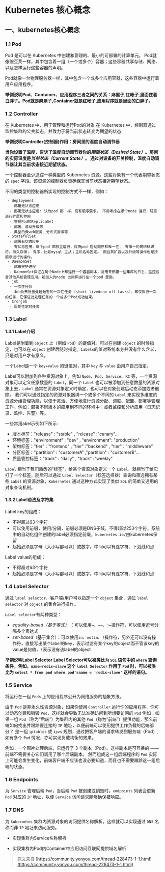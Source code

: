 # Kubernetes 核心概念

## 一、kubernetes核心概念

### 1.1 Pod

Pod 是可以在 Kubernetes 中创建和管理的、最小的可部署的计算单元。
Pod就像豌豆荚一样，其中包含着一组（一个或多个）容器；这些容器共享存储、网络、以及怎样运行这些容器的声明。

Pod就像一台物理服务器一样，其中包含一个或多个应用容器，这些容器中运行着用户应用程序。

**举例说明Pod、Container、应用程序三者之间的关系：麻屋子,红帐子,里面住着白胖子。Pod就是麻屋子,Container就是红帐子,应用程序就是里面的白胖子。**


### 1.2 Controller

在 Kubernetes 中，用于管理和运行Pod的对象
在 Kubernetes 中，控制器通过监控集群的公共状态，并致力于将当前状态转变为期望的状态

**举例说明Controller(控制器)作用：房间里的温度自动调节器**

**当你设置了温度，告诉了温度自动调节器你的*期望状态（Desired State）*。房间的实际温度是*当前状态（Current State）*。 通过对设备的开关控制，温度自动调节器让其当前状态接近期望状态。**

一个控制器至少追踪一种类型的 Kubernetes 资源。这些对象有一个代表期望状态的 `spec` 字段。该资源的控制器负责确保其当前状态接近期望状态。

不同的类型的控制器所实现的控制方式不一样，例如：
```text
 - deployment
  - 部署无状态应用
  - 部署无状态应用: 认为pod 都一样，没有顺序要求， 不用考虑在哪个node 运行，随意进行扩展和伸缩
  - 管理Pod和ReplicaSet
  - 部署、滚动升级等
  - 典型的像web服务、分布式服务等
 - StatefulSet
  - 部署有状态应用
  - 有状态应用，每个pod 都独立运行，保持pod 启动顺序和唯一性； 有唯一的网络标识符，持久存储； 有序，比如mysql 主从；主机名称固定。 而且其扩容以及升级等操作也是按顺序进行的操作。
 - DaemonSet
  - 部署守护进程
  - DaemonSet保证在每个Node上都运行一个容器副本，常用来部署一些集群的日志、监控或者其他系统管理应用。新加入的node 也同样运行在一个pod 里面。
 - job
  - 一次性任务
  - Job负责批量处理短暂的一次性任务 (short livedone-off tasks)，即仅执行一次的任务，它保证批处理任务的一个或多个Pod成功结束。
 - Cronjob
  - 周期性定时任务

```

### 1.3 Label

#### 1.3.1 Label介绍

Label是附着到 `object` 上（例如 `Pod`）的键值对。可以在创建 `object` 的时候指定，也可以在 `object` 创建后随时指定。`Labels`的值对系统本身并没有什么含义，只是对用户才有意义。

一个Label是一个 `key=value` 的键值对，其中 `key` 与 `value` 由用户自己指定。

Label可以附加到各种资源对象上，例如 `Node`、`Pod`、`Service`、`RC` 等，一个资源对象可以定义任意数量的 `Label`，同一个 `Label` 也可以被添加到任意数量的资源对象上去，`Label` 通常在资源对象定义时确定，也可以在对象创建后动态添加或者删除。
我们可以通过指定的资源对象捆绑一个或多个不同的 `Label` 来实现多维度的资源分组管理功能，以便于灵活、方便地进行资源分配、调度、配置、部署等管理工作。例如：部署不同版本的应用到不同的环境中；或者监控和分析应用（日志记录、监控、告警）等。

一些常用abel示例如下所示:
- 版本标签："release" : "stable" , "release" :"canary"...
- 环境标签："environment" : "dev" , "environment": "production"
- 架构标签："tier" : "frontend" , "tier" :"backend" , "tier" : "middleware"
- 分区标签："partition" : "customerA" ,"partition" : "customerB"...
- 质量管控标签："track" : "daily" , "track" :"weekly"

`Label` 相当于我们熟悉的“标签”，给某个资源对象定义一个 `Label`，就相当于给它打了一个标签，随后可以通过 `Label Selector`（标签选择器）查询和筛选拥有某些 `Label` 的资源对象，`Kubernetes` 通过这种方式实现了类似 `SQL` 的简单又通用的对象查询机制。

#### 1.3.2 Label语法及字符集

Label key的组成：
- 不得超过63个字符
- 可以使用前缀，使用/分隔，前缀必须是DNS子域，不得超过253个字符，系统中的自动化组件创建的label必须指定前缀，`kubernetes.io/`由kubernetes保留
- 起始必须是字母（大小写都可以）或数字，中间可以有连字符、下划线和点

Label value的组成：
- 不得超过63个字符
- 起始必须是字母（大小写都可以）或数字，中间可以有连字符、下划线和点

### 1.4 Label Selector

通过 `label selector`，客户端/用户可以指定一个 `object` 集合，通过 `label selector` 对 `object` 的集合进行操作。

`Label selector`有两种类型：

- *equality-based（基于等式）* ：可以使用`=`、`==`、`!=`操作符，可以使用逗号分隔多个表达式
- *set-based*（基于集合）：可以使用`in`、`notin`、`!`操作符，另外还可以没有操作符，直接写出某个label的key，表示过滤有某个key的object而不管该key的value是何值，`!`表示没有该label的object

**举例说明Label Selector**
**Label Selector可以被类比为 `SQL` 语句中的 `where` 查询条件，例如，`name=redis-slave` 这个 `label Selector` 作用于 `Pod` 时，可以被类比为 `select * from pod where pod'sname = 'redis-slave'` 这样的语句。**

### 1.5 Service

将运行在一组 `Pods` 上的应用程序公开为网络服务的抽象方法。

由于 `Pod` 是非永久性资源对象，如果你使用 `Controller` 运行你的应用程序，你可以动态创建和销毁 `Pod`，这样就会导致无法准确访问到所想要访问的 `Pod`
例如：如果一组 `Pod`（称为“后端”）为集群内的其他 `Pod`（称为“前端”）提供功能，那么前端如何找出并跟踪要连接的 `IP` 地址，以便前端可以使用提供工作负载的后端部分？
是一组 `iptables` 或 `ipvs` 规划，通过把客户端的请求转发到服务端（Pod）,如有多个 `Pod` 情况，亦可实现负载均衡的效果。

例如：一个图片处理后端，它运行了 3 个副本（Pod）。这些副本是可互换的 —— 前端不需要关心它们调用了哪个后端副本。 然而组成这一组后端程序的 `Pod` 实际上可能会发生变化，前端客户端不应该也没必要知道，而且也不需要跟踪这一组后端的状态。

### 1.6 Endpoints

为 `Service` 管理后端 `Pod`，当后端 `Pod` 被创建或销毁时，`endpoints` 列表会更新 `Pod` 对应的 `IP` 地址，以便 `Service` 访问请求能够确保被响应。

### 1.7 DNS

为 `kubernetes` 集群内资源对象的访问提供名称解析，这样就可以实现通过 `DNS` 名称而非 `IP` 地址来访问服务。

- 实现集群内Service名称解析

- 实现集群内Pod内Container中应用访问互联网提供域名解析

> 原文来自 [https://community.yonyou.com/thread-228473-1-1.html](https://community.yonyou.com/thread-228473-1-1.html)